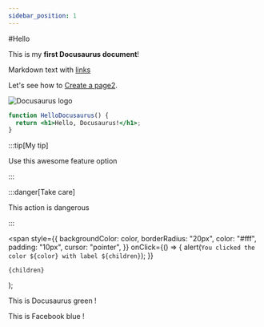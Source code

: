```yaml
---
sidebar_position: 1
---
```


#Hello

This is my **first Docusaurus document**!

Markdown text with [links](./intro.md)

<!-- Insted of using relative paths, we will use absolute url paths  -->

<!-- absolute path - use this format for creating links -->

Let's see how to [Create a page2](/docs/components/create-a-page).

![Docusaurus logo](/img/docusaurus.png)

```jsx title="src/components/HelloDocusaurus.js"
function HelloDocusaurus() {
  return <h1>Hello, Docusaurus!</h1>;
}
```

:::tip[My tip]

Use this awesome feature option

:::

:::danger[Take care]

This action is dangerous

:::

  <span
    style={{
      backgroundColor: color,
      borderRadius: "20px",
      color: "#fff",
      padding: "10px",
      cursor: "pointer",
    }}
    onClick={() => {
      alert(`You clicked the color ${color} with label ${children}`);
    }}
  >
    {children}
  </span>
);

This is <Highlight color="#25c2a0">Docusaurus green</Highlight> !

This is <Highlight color="#1877F2">Facebook blue</Highlight> !
